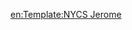 {{NYCS time 2|4|icon=alltimes|text=all times<!--|dicon=rushpeak|dtext=5 rush hour trips, peak direction-->|time={{{time|}}}}}<noinclude>
[[en:Template:NYCS Jerome]]
</noinclude>